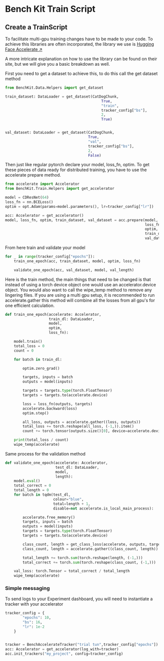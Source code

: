 # Bench Kit Train Script

## Create a TrainScript

To facilitate multi-gpu training changes have to be made to your code. To achieve this libraries are often incorporated, the library we use is [Hugging Face Accelerate ↗](https://huggingface.co/docs/accelerate/index)

A more intricate explanation on how to use the library can be found on their site, but we will give you a basic breakdown as well.

First you need to get a dataset to achieve this, to do this call the get dataset method

```python filename="TrainScript.py" copy
from BenchKit.Data.Helpers import get_dataset

train_dataset: DataLoader = get_dataset(CatDogChunk,
                                            True,
                                            "train",
                                            tracker_config["bs"],
                                            2,
                                            True)


val_dataset: DataLoader = get_dataset(CatDogChunk,
                                      True,
                                      "val",
                                      tracker_config["bs"],
                                      2,
                                      False)
```

Then just like regular pytorch declare your model, loss_fn, optim. To get these pieces of data ready for distributed training, you have to use the accelerate prepare method.

```python filename="TrainScript.py" copy
from accelerate import Accelerator
from BenchKit.Train.Helpers import get_accelerator

model = CDResNet(64)
loss_fn = nn.BCELoss()
optim = opt.Adam(params=model.parameters(), lr=tracker_config["lr"])

acc: Accelerator = get_accelerator()
model, loss_fn, optim, train_dataset, val_dataset = acc.prepare(model,
                                                                loss_fn,
                                                                optim,
                                                                train_dataset,
                                                                val_dataset)
```

From here train and validate your model

```python filename="TrainScript.py" copy
for _ in range(tracker_config["epochs"]):
    train_one_epoch(acc, train_dataset, model, optim, loss_fn)

    validate_one_epoch(acc, val_dataset, model, val_length)
```

Here is the train method, the main things that need to be changed is that instead of using a torch device object one would use an accelerator.device object. You would also want to call the wipe_temp method to remove any lingering files. If you are using a multi gpu setup, it is recommended to run accelerate.gather this method will combine all the losses from all gpu's for one efficient calculation.

```python filename="TrainScript.py" copy
def train_one_epoch(accelerate: Accelerator,
                    train_dl: DataLoader,
                    model,
                    optim,
                    loss_fn):

    model.train()
    total_loss = 0
    count = 0

    for batch in train_dl:

        optim.zero_grad()

        targets, inputs = batch
        outputs = model(inputs)

        targets = targets.type(torch.FloatTensor)
        targets = targets.to(accelerate.device)

        loss = loss_fn(outputs, targets)
        accelerate.backward(loss)
        optim.step()

        all_loss, outputs = accelerate.gather((loss, outputs))
        total_loss += torch.reshape(all_loss, (-1,)).item()
        count += torch.tensor(outputs.size()[0], device=accelerate.device)

    print(total_loss / count)
    wipe_temp(accelerate)
```

Same process for the validation method

```python filename="TrainScript.py" copy
def validate_one_epoch(accelerate: Accelerator,
                       test_dl: DataLoader,
                       model,
                       length):
    model.eval()
    total_correct = 0
    total_length = 0
    for batch in tqdm(test_dl,
                      colour="blue",
                      total=length + 1,
                      disable=not accelerate.is_local_main_process):

        accelerate.free_memory()
        targets, inputs = batch
        outputs = model(inputs)
        targets = targets.type(torch.FloatTensor)
        targets = targets.to(accelerate.device)

        class_count, length = get_class_loss(accelerate, outputs, targets)
        class_count, length = accelerate.gather((class_count, length))

        total_length += torch.sum(torch.reshape(length, (-1,)))
        total_correct += torch.sum(torch.reshape(class_count, (-1,)))

    val_loss: torch.Tensor = total_correct / total_length
    wipe_temp(accelerate)
```

### Simple messaging

To send logs to your Experiment dashboard, you will need to instantiate a tracker with your accelerator

```python filename="TrainScript.py" copy
tracker_config = {
        "epochs": 10,
        "bs": 16,
        "lr": 1e-2
    }


tracker = BenchAccelerateTracker("trial tun",tracker_config["epochs"])
acc: Accelerator = get_accelerator(log_with=tracker)
acc.init_trackers("my_project", config=tracker_config)
```


